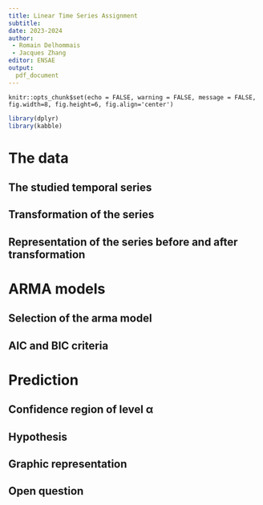 ```yaml
---
title: Linear Time Series Assignment
subtitle: 
date: 2023-2024
author: 
 - Romain Delhommais
 - Jacques Zhang
editor: ENSAE
output: 
  pdf_document
---
```


```knitr
knitr::opts_chunk$set(echo = FALSE, warning = FALSE, message = FALSE, fig.width=8, fig.height=6, fig.align='center')
```

```r
library(dplyr)
library(kabble)
```

# The data 
## The studied temporal series

## Transformation of the series 

## Representation of the series before and after transformation



# ARMA models
## Selection of the arma model

## AIC and BIC criteria

# Prediction
## Confidence region of level α
## Hypothesis
## Graphic representation
## Open question